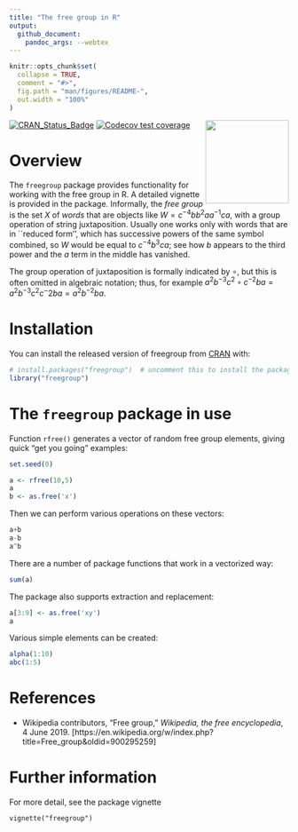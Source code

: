 ```yaml
---
title: "The free group in R"
output:
  github_document:
    pandoc_args: --webtex
---
```


<!-- README.md is generated from README.Rmd. Please edit that file -->

```r
knitr::opts_chunk$set(
  collapse = TRUE,
  comment = "#>",
  fig.path = "man/figures/README-",
  out.width = "100%"
)
```

<img src="man/figures/freegroup.png" width = "150" align="right" />


<!-- badges: start -->
[![CRAN_Status_Badge](https://www.r-pkg.org/badges/version/freegroup)](https://cran.r-project.org/package=freegroup)
[![Codecov test coverage](https://app.codecov.io/gh/RobinHankin/freegroup/branch/master/graph/badge.svg)](https://app.codecov.io/gh/RobinHankin/freegroup/branch/master)
<!-- badges: end -->

# Overview

The `freegroup` package provides functionality for working with
the free group in R.  A detailed vignette is provided in the package.
Informally, the _free group_ is the set $X$ of _words_ that are
objects like $W=c^{-4}bb^2aa^{-1}ca$, with a group operation of string
juxtaposition.  Usually one works only with words that are in
``reduced form'', which has successive powers of the same symbol
combined, so $W$ would be equal to $c^{-4}b^3ca$; see how $b$ appears
to the third power and the $a$ term in the middle has vanished.

The group operation of juxtaposition is formally indicated by $\circ$,
but this is often omitted in algebraic notation; thus, for example
$a^2b^{-3}c^2\circ c^{-2}ba =a^2b^{-3}c^2c{^-2}ba =a^2b^{-2}ba$.

# Installation

You can install the released version of freegroup from [CRAN](https://CRAN.R-project.org) with:

```r
# install.packages("freegroup")  # uncomment this to install the package
library("freegroup")
```

# The `freegroup` package in use

Function `rfree()` generates a vector of random free group
elements, giving quick "get you going" examples:

```r
set.seed(0)
```

```r
a <- rfree(10,5)
a
b <- as.free('x')
```

Then we can perform various operations on these vectors:

```r
a+b
a-b
a^b
```

There are a number of package functions that work in a vectorized way:

```r
sum(a)
```

The package also supports extraction and replacement:

```r
a[3:9] <- as.free('xy')
a
```

Various simple elements can be created:

```r
alpha(1:10)
abc(1:5)
```


# References

- Wikipedia contributors, "Free group," _Wikipedia, the free
  encyclopedia_, 4 June 2019.
  [https://en.wikipedia.org/w/index.php?title=Free_group&oldid=900295259]

# Further information

For more detail, see the package vignette

`vignette("freegroup")`

